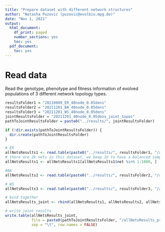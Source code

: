 ```yaml
---
title: "Prepare dataset with different network structures"
author: "Natasha Puzovic (puzovic@evolbio.mpg.de)"
date: "Nov 1, 2021"
output:
  html_document:
    df_print: paged
    number_sections: yes
    toc: yes
  pdf_document:
    toc: yes
---
```


# Read data
Read the genotype, phenotype and fitness information of evolved populations of 3 different network topology types.

```r
resultsFolder1 = "20210609_ER_40node_0.05dens"
resultsFolder2 = "20211201_BA_40node_0.05dens"
resultsFolder3 = "20211201_WS_40node_0.05dens"
jointResultsFolder = "20211201_40node_0.05dens_joint_topos"
pathToJointResultsFolder = paste0("../results/", jointResultsFolder)

if (!dir.exists(pathToJointResultsFolder)) {
  dir.create(pathToJointResultsFolder)
}
```

```r
# ER
allNetsResults1 <- read.table(paste0("../results/", resultsFolder1, "/allNetsResults_prepped.txt"), sep = "\t", header = TRUE)
# there are 2k nets in this dataset, we keep 1k to have a balanced sample with the other topos which have 1k nets
allNetsResults1 <- allNetsResults1[allNetsResults1$net %in% 1:1000, ]

#BA
allNetsResults2 <- read.table(paste0("../results/", resultsFolder2, "/allNetsResults_prepped.txt"), sep = "\t", header = TRUE)

# WS
allNetsResults3 <- read.table(paste0("../results/", resultsFolder3, "/allNetsResults_prepped.txt"), sep = "\t", header = TRUE)

# bind together
allNetsResults_joint <- rbind(allNetsResults1, allNetsResults2, allNetsResults3)
```

```r
# write joint results
write.table(allNetsResults_joint,
            file = paste0(pathToJointResultsFolder, "/allNetsResults_prepped_joint.txt"),
            sep = "\t", row.names = FALSE)
```
